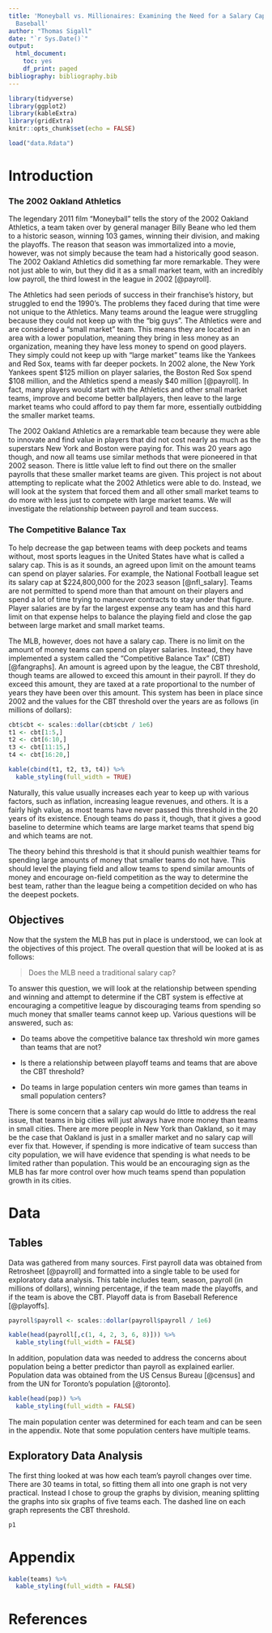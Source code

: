 ```yaml
---
title: 'Moneyball vs. Millionaires: Examining the Need for a Salary Cap in Major League
  Baseball'
author: "Thomas Sigall"
date: "`r Sys.Date()`"
output:
  html_document:
    toc: yes
    df_print: paged
bibliography: bibliography.bib
---
```


```r
library(tidyverse)
library(ggplot2)
library(kableExtra)
library(gridExtra)
knitr::opts_chunk$set(echo = FALSE)

load("data.Rdata")
```

# Introduction

### The 2002 Oakland Athletics

The legendary 2011 film "Moneyball" tells the story of the 2002 Oakland Athletics, a team taken over by general manager Billy Beane who led them to a historic season, winning 103 games, winning their division, and making the playoffs. The reason that season was immortalized into a movie, however, was not simply because the team had a historically good season. The 2002 Oakland Athletics did something far more remarkable. They were not just able to win, but they did it as a small market team, with an incredibly low payroll, the third lowest in the league in 2002 [@payroll].

The Athletics had seen periods of success in their franchise's history, but struggled to end the 1990's. The problems they faced during that time were not unique to the Athletics. Many teams around the league were struggling because they could not keep up with the "big guys". The Athletics were and are considered a "small market" team. This means they are located in an area with a lower population, meaning they bring in less money as an organization, meaning they have less money to spend on good players. They simply could not keep up with "large market" teams like the Yankees and Red Sox, teams with far deeper pockets. In 2002 alone, the New York Yankees spent \$125 million on player salaries, the Boston Red Sox spend \$108 million, and the Athletics spend a measly \$40 million [@payroll]. In fact, many players would start with the Athletics and other small market teams, improve and become better ballplayers, then leave to the large market teams who could afford to pay them far more, essentially outbidding the smaller market teams.

The 2002 Oakland Athletics are a remarkable team because they were able to innovate and find value in players that did not cost nearly as much as the superstars New York and Boston were paying for. This was 20 years ago though, and now all teams use similar methods that were pioneered in that 2002 season. There is little value left to find out there on the smaller payrolls that these smaller market teams are given. This project is not about attempting to replicate what the 2002 Athletics were able to do. Instead, we will look at the system that forced them and all other small market teams to do more with less just to compete with large market teams. We will investigate the relationship between payroll and team success.

### The Competitive Balance Tax

To help decrease the gap between teams with deep pockets and teams without, most sports leagues in the United States have what is called a salary cap. This is as it sounds, an agreed upon limit on the amount teams can spend on player salaries. For example, the National Football league set its salary cap at \$224,800,000 for the 2023 season [@nfl_salary]. Teams are not permitted to spend more than that amount on their players and spend a lot of time trying to maneuver contracts to stay under that figure. Player salaries are by far the largest expense any team has and this hard limit on that expense helps to balance the playing field and close the gap between large market and small market teams.

The MLB, however, does not have a salary cap. There is no limit on the amount of money teams can spend on player salaries. Instead, they have implemented a system called the "Competitive Balance Tax" (CBT) [@fangraphs]. An amount is agreed upon by the league, the CBT threshold, though teams are allowed to exceed this amount in their payroll. If they do exceed this amount, they are taxed at a rate proportional to the number of years they have been over this amount. This system has been in place since 2002 and the values for the CBT threshold over the years are as follows (in millions of dollars):

```r
cbt$cbt <- scales::dollar(cbt$cbt / 1e6)
t1 <- cbt[1:5,]
t2 <- cbt[6:10,]
t3 <- cbt[11:15,]
t4 <- cbt[16:20,]

kable(cbind(t1, t2, t3, t4)) %>% 
  kable_styling(full_width = TRUE)
```

Naturally, this value usually increases each year to keep up with various factors, such as inflation, increasing league revenues, and others. It is a fairly high value, as most teams have never passed this threshold in the 20 years of its existence. Enough teams do pass it, though, that it gives a good baseline to determine which teams are large market teams that spend big and which teams are not.

The theory behind this threshold is that it should punish wealthier teams for spending large amounts of money that smaller teams do not have. This should level the playing field and allow teams to spend similar amounts of money and encourage on-field competition as the way to determine the best team, rather than the league being a competition decided on who has the deepest pockets.

## Objectives

Now that the system the MLB has put in place is understood, we can look at the objectives of this project. The overall question that will be looked at is as follows:

> Does the MLB need a traditional salary cap?

To answer this question, we will look at the relationship between spending and winning and attempt to determine if the CBT system is effective at encouraging a competitive league by discouraging teams from spending so much money that smaller teams cannot keep up. Various questions will be answered, such as:

-   Do teams above the competitive balance tax threshold win more games than teams that are not?

-   Is there a relationship between playoff teams and teams that are above the CBT threshold?

-   Do teams in large population centers win more games than teams in small population centers?

There is some concern that a salary cap would do little to address the real issue, that teams in big cities will just always have more money than teams in small cities. There are more people in New York than Oakland, so it may be the case that Oakland is just in a smaller market and no salary cap will ever fix that. However, if spending is more indicative of team success than city population, we will have evidence that spending is what needs to be limited rather than population. This would be an encouraging sign as the MLB has far more control over how much teams spend than population growth in its cities.

# Data

## Tables

Data was gathered from many sources. First payroll data was obtained from Retrosheet [@payroll] and formatted into a single table to be used for exploratory data analysis. This table includes team, season, payroll (in millions of dollars), winning percentage, if the team made the playoffs, and if the team is above the CBT. Playoff data is from Baseball Reference [@playoffs].

```r
payroll$payroll <- scales::dollar(payroll$payroll / 1e6)

kable(head(payroll[,c(1, 4, 2, 3, 6, 8)])) %>% 
  kable_styling(full_width = FALSE)
```

In addition, population data was needed to address the concerns about population being a better predictor than payroll as explained earlier. Population data was obtained from the US Census Bureau [@census] and from the UN for Toronto's population [@toronto].

```r
kable(head(pop)) %>% 
  kable_styling(full_width = FALSE)
```

The main population center was determined for each team and can be seen in the appendix. Note that some population centers have multiple teams.

## Exploratory Data Analysis

The first thing looked at was how each team's payroll changes over time. There are 30 teams in total, so fitting them all into one graph is not very practical. Instead I chose to group the graphs by division, meaning splitting the graphs into six graphs of five teams each. The dashed line on each graph represents the CBT threshold.

```r
p1
```

# Appendix

```r
kable(teams) %>%
  kable_styling(full_width = FALSE)
```

# References
